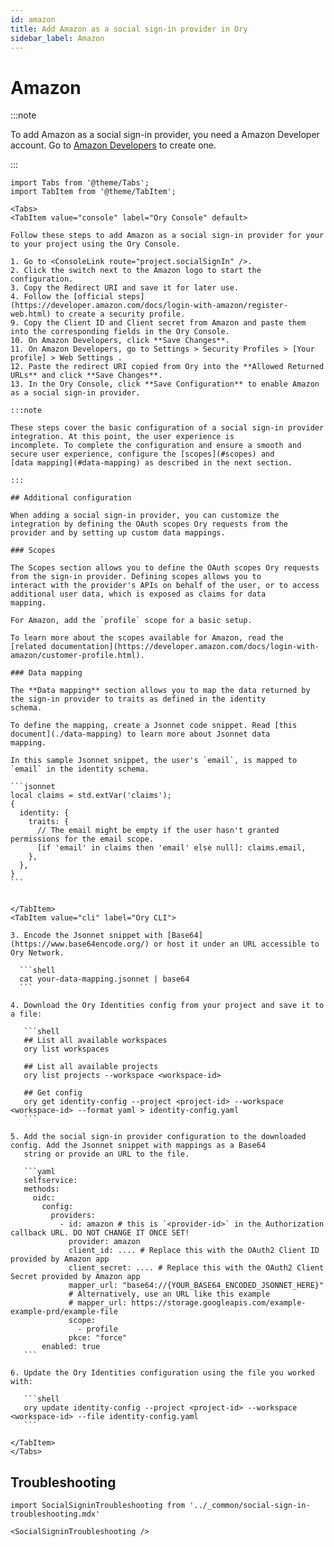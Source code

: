 ```yaml
---
id: amazon
title: Add Amazon as a social sign-in provider in Ory
sidebar_label: Amazon
---
```


# Amazon

:::note

To add Amazon as a social sign-in provider, you need a Amazon Developer account. Go to
[Amazon Developers](https://www.amazon.com/ap/register) to create one.

:::

````mdx-code-block
import Tabs from '@theme/Tabs';
import TabItem from '@theme/TabItem';

<Tabs>
<TabItem value="console" label="Ory Console" default>

Follow these steps to add Amazon as a social sign-in provider for your to your project using the Ory Console.

1. Go to <ConsoleLink route="project.socialSignIn" />.
2. Click the switch next to the Amazon logo to start the configuration.
3. Copy the Redirect URI and save it for later use.
4. Follow the [official steps](https://developer.amazon.com/docs/login-with-amazon/register-web.html) to create a security profile.
9. Copy the Client ID and Client secret from Amazon and paste them into the corresponding fields in the Ory Console.
10. On Amazon Developers, click **Save Changes**.
11. On Amazon Developers, go to Settings > Security Profiles > [Your profile] > Web Settings .
12. Paste the redirect URI copied from Ory into the **Allowed Returned URLs** and click **Save Changes**.
13. In the Ory Console, click **Save Configuration** to enable Amazon as a social sign-in provider.

:::note

These steps cover the basic configuration of a social sign-in provider integration. At this point, the user experience is
incomplete. To complete the configuration and ensure a smooth and secure user experience, configure the [scopes](#scopes) and
[data mapping](#data-mapping) as described in the next section.

:::

## Additional configuration

When adding a social sign-in provider, you can customize the integration by defining the OAuth scopes Ory requests from the
provider and by setting up custom data mappings.

### Scopes

The Scopes section allows you to define the OAuth scopes Ory requests from the sign-in provider. Defining scopes allows you to
interact with the provider's APIs on behalf of the user, or to access additional user data, which is exposed as claims for data
mapping.

For Amazon, add the `profile` scope for a basic setup.

To learn more about the scopes available for Amazon, read the
[related documentation](https://developer.amazon.com/docs/login-with-amazon/customer-profile.html).

### Data mapping

The **Data mapping** section allows you to map the data returned by the sign-in provider to traits as defined in the identity
schema.

To define the mapping, create a Jsonnet code snippet. Read [this document](./data-mapping) to learn more about Jsonnet data
mapping.

In this sample Jsonnet snippet, the user's `email`, is mapped to `email` in the identity schema.

```jsonnet
local claims = std.extVar('claims');
{
  identity: {
    traits: {
      // The email might be empty if the user hasn't granted permissions for the email scope.
      [if 'email' in claims then 'email' else null]: claims.email,
    },
  },
}
```


</TabItem>
<TabItem value="cli" label="Ory CLI">

3. Encode the Jsonnet snippet with [Base64](https://www.base64encode.org/) or host it under an URL accessible to Ory Network.

  ```shell
  cat your-data-mapping.jsonnet | base64
  ```

4. Download the Ory Identities config from your project and save it to a file:

   ```shell
   ## List all available workspaces
   ory list workspaces

   ## List all available projects
   ory list projects --workspace <workspace-id>

   ## Get config
   ory get identity-config --project <project-id> --workspace <workspace-id> --format yaml > identity-config.yaml
   ```

5. Add the social sign-in provider configuration to the downloaded config. Add the Jsonnet snippet with mappings as a Base64
   string or provide an URL to the file.

   ```yaml
   selfservice:
   methods:
     oidc:
       config:
         providers:
           - id: amazon # this is `<provider-id>` in the Authorization callback URL. DO NOT CHANGE IT ONCE SET!
             provider: amazon
             client_id: .... # Replace this with the OAuth2 Client ID provided by Amazon app
             client_secret: .... # Replace this with the OAuth2 Client Secret provided by Amazon app
             mapper_url: "base64://{YOUR_BASE64_ENCODED_JSONNET_HERE}"
             # Alternatively, use an URL like this example
             # mapper_url: https://storage.googleapis.com/example-example-prd/example-file
             scope:
               - profile
             pkce: "force"
       enabled: true
   ```

6. Update the Ory Identities configuration using the file you worked with:

   ```shell
   ory update identity-config --project <project-id> --workspace <workspace-id> --file identity-config.yaml
   ```

</TabItem>
</Tabs>
````

## Troubleshooting

```mdx-code-block
import SocialSigninTroubleshooting from '../_common/social-sign-in-troubleshooting.mdx'

<SocialSigninTroubleshooting />
```
